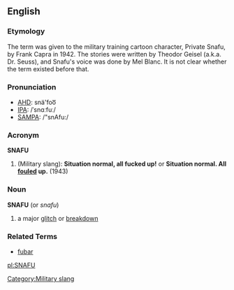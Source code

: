==English==
===Etymology===
The term was given to the military training cartoon character, Private Snafu, by Frank Capra in 1942.  The stories were written by Theodor Geisel (a.k.a. Dr. Seuss), and Snafu's voice was done by Mel Blanc.  It is not clear whether the term existed before that.
===Pronunciation===
*[[w:AHD|AHD]]: snä'foo͞
*[[w:IPA|IPA]]: /ˈsnɑːfuː/
*[[w:SAMPA|SAMPA]]: /"snAfu:/

===Acronym===
'''SNAFU'''
#(Military slang): '''Situation normal, all fucked up!''' or '''Situation normal.  All [[foul]]ed up.''' (1943)

===Noun===
'''SNAFU'''  (or ''snafu'')
# a major [[glitch]] or [[breakdown]]

===Related Terms===
*[[fubar]]

[[Category:Military slang]]
[[pl:SNAFU]]